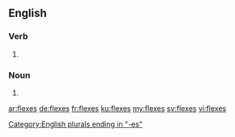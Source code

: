 ==English==

===Verb===
{{head|en}}

# {{en-third-person singular of|flex}}

===Noun===
{{head|en|plural}}

# {{plural of|flex|lang=en}}

[[Category:English plurals ending in "-es"]]

[[ar:flexes]]
[[de:flexes]]
[[fr:flexes]]
[[ku:flexes]]
[[my:flexes]]
[[sv:flexes]]
[[vi:flexes]]